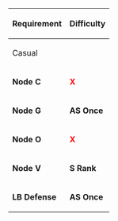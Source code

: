 {| class="wikitable" 
|- style="font-weight:bold;"
! rowspan="2" style="text-align:center;" | Requirement
! colspan="5" | Difficulty
|-
! colspan="2" | Casual || Easy || Medium || Hard
|- style="text-align:center;"
! style="text-align:left;" | '''Node C'''
| colspan="2" | '''<span style="color:red">X</span>''' ||  '''<span style="color:red">X</span>''' || '''<span style="color:red">X</span>''' ||'''AS Once'''
|- style="text-align:center;"
! style="text-align:left;" | '''Node G'''
| colspan="2" | '''AS Once''' ||  '''AS Once''' || '''AS Once''' ||'''AS Once'''
|- style="text-align:center;"
! style="text-align:left;" | '''Node O'''
| colspan="2" |  '''<span style="color:red">X</span>''' ||  '''<span style="color:red">X</span>''' || '''AS Once''' || '''AS Once'''
|- style="text-align:center;"
! style="text-align:left;" | '''Node V'''
| colspan="2" | '''S Rank''' || '''S Rank''' || '''S Rank''' || '''S Rank'''
|- style="text-align:center;"
! style="text-align:left;" | '''LB Defense'''
| colspan="2" | '''AS Once''' || '''AS Once''' || '''AS Once''' || '''AS Once'''
|}